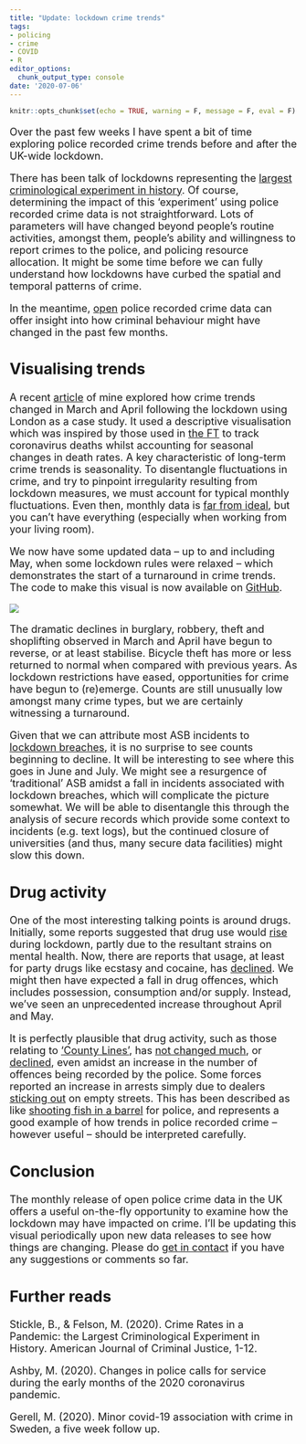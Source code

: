 ```yaml
---
title: "Update: lockdown crime trends"
tags:
- policing
- crime
- COVID
- R
editor_options: 
  chunk_output_type: console
date: '2020-07-06'
---
```


```r
knitr::opts_chunk$set(echo = TRUE, warning = F, message = F, eval = F)
```

<font size=4.9>

Over the past few weeks I have spent a bit of time exploring police recorded crime trends before and after the UK-wide lockdown.

There has been talk of lockdowns representing the [largest criminological experiment in history](https://link.springer.com/article/10.1007/s12103-020-09546-0). Of course, determining the impact of this 'experiment' using police recorded crime data is not straightforward. Lots of parameters will have changed beyond people's routine activities, amongst them, people's ability and willingness to report crimes to the police, and policing resource allocation. It might be some time before we can fully understand how lockdowns have curbed the spatial and temporal patterns of crime.

In the meantime, [open](https://data.police.uk/) police recorded crime data can offer insight into how criminal behaviour might have changed in the past few months. 

## Visualising trends

A recent [article](https://theconversation.com/lockdown-crime-trends-why-antisocial-behaviour-is-up-140479) of mine explored how crime trends changed in March and April following the lockdown using London as a case study. It used a descriptive visualisation which was inspired by those used in [the FT](https://www.ft.com/content/a26fbf7e-48f8-11ea-aeb3-955839e06441) to track coronavirus deaths whilst accounting for seasonal changes in death rates. A key characteristic of long-term crime trends is seasonality. To disentangle fluctuations in crime, and try to pinpoint irregularity resulting from lockdown measures, we must account for typical monthly fluctuations. Even then, monthly data is [far from ideal](https://the-sra.org.uk/SRA/Blog/whyyoucantidentifychangesincrimebycomparingthismonthtolastmonth.aspx), but you can't have everything (especially when working from your living room).

We now have some updated data -- up to and including May, when some lockdown rules were relaxed -- which demonstrates the start of a turnaround in crime trends. The code to make this visual is now available on [GitHub](https://github.com/langtonhugh/crime_covid_visual).

![](/img/full_met.png)

The dramatic declines in burglary, robbery, theft and shoplifting observed in March and April have begun to reverse, or at least stabilise. Bicycle theft has more or less returned to normal when compared with previous years. As lockdown restrictions have eased, opportunities for crime have begun to (re)emerge. Counts are still unusually low amongst many crime types, but we are certainly witnessing a turnaround.

Given that we can attribute most ASB incidents to [lockdown breaches](https://www.bbc.co.uk/news/uk-52298016), it is no surprise to see counts beginning to decline. It will be interesting to see where this goes in June and July. We might see a resurgence of 'traditional' ASB amidst a fall in incidents associated with lockdown breaches, which will complicate the picture somewhat. We will be able to disentangle this through the analysis of secure records which provide some context to incidents (e.g. text logs), but the continued closure of universities (and thus, many secure data facilities) might slow this down.

## Drug activity

One of the most interesting talking points is around drugs. Initially, some reports suggested that drug use would [rise](https://www.theguardian.com/society/2020/may/03/coronavirus-crisis-could-increase-users-drug-habits-report) during lockdown, partly due to the resultant strains on mental health. Now, there are reports that usage, at least for party drugs like ecstasy and cocaine, has [declined](https://www.theguardian.com/society/2020/jun/29/fall-in-use-of-party-drugs-as-more-britons-turn-to-alcohol-in-lockdown). We might then have expected a fall in drug offences, which includes possession, consumption and/or supply. Instead, we've seen an unprecedented increase throughout April and May.

It is perfectly plausible that drug activity, such as those relating to ['County Lines'](https://www.nationalcrimeagency.gov.uk/what-we-do/crime-threats/drug-trafficking/county-lines), has [not changed much](https://www.theguardian.com/uk-news/2020/apr/13/gangs-still-forcing-children-into-county-lines-drug-trafficking-police-covid-19-lockdown), or [declined](https://shoc.rusi.org/informer/part-2-how-covid-19-affecting-county-lines), even amidst an increase in the number of offences being recorded by the police. Some forces reported an increase in arrests simply due to dealers [sticking out](https://www.bbc.co.uk/news/uk-england-sussex-52344249) on empty streets. This has been described as like [shooting fish in a barrel](https://twitter.com/gmhales/status/1249962083631980549) for police, and represents a good example of how trends in police recorded crime -- however useful -- should be interpreted carefully.

## Conclusion

The monthly release of open police crime data in the UK offers a useful on-the-fly opportunity to examine how the lockdown may have impacted on crime. I'll be updating this visual periodically upon new data releases to see how things are changing. Please do [get in contact](https://www.samlangton.info/#contact) if you have any suggestions or comments so far.

## Further reads

Stickle, B., & Felson, M. (2020). Crime Rates in a Pandemic: the Largest Criminological Experiment in History. American Journal of Criminal Justice, 1-12.

Ashby, M. (2020). Changes in police calls for service during the early months of the 2020 coronavirus pandemic.

Gerell, M. (2020). Minor covid-19 association with crime in Sweden, a five week follow up.
